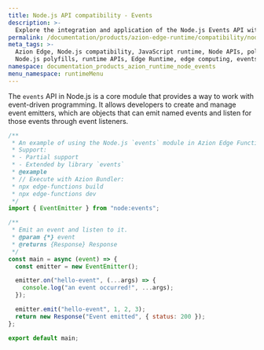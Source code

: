 ```yaml
---
title: Node.js API compatibility - Events
description: >-
  Explore the integration and application of the Node.js Events API within the Azion Runtime. The Events module is a fundamental part of Node.js, providing the backbone for handling asynchronous events through the implementation of the EventEmitter class. 
permalink: /documentation/products/azion-edge-runtime/compatibility/node/events/
meta_tags: >-
  Azion Edge, Node.js compatibility, JavaScript runtime, Node APIs, polyfills,
  Node.js polyfills, runtime APIs, Edge Runtime, edge computing, events
namespace: documentation_products_azion_runtime_node_events
menu_namespace: runtimeMenu
---
```


The `events` API in Node.js is a core module that provides a way to work with event-driven programming. It allows developers to create and manage event emitters, which are objects that can emit named events and listen for those events through event listeners.


```javascript
/**
 * An example of using the Node.js `events` module in Azion Edge Functions.
 * Support:
 * - Partial support
 * - Extended by library `events`
 * @example
 * // Execute with Azion Bundler:
 * npx edge-functions build
 * npx edge-functions dev
 */
import { EventEmitter } from "node:events";

/**
 * Emit an event and listen to it.
 * @param {*} event
 * @returns {Response} Response
 */
const main = async (event) => {
  const emitter = new EventEmitter();

  emitter.on("hello-event", (...args) => {
    console.log("an event occurred!", ...args);
  });

  emitter.emit("hello-event", 1, 2, 3);
  return new Response("Event emitted", { status: 200 });
};

export default main;
```